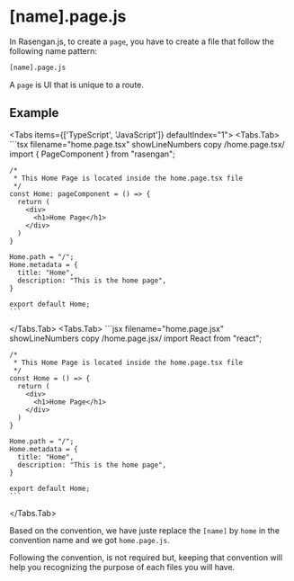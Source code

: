 
# [name].page.js

In Rasengan.js, to create a `page`, you have to create a file that follow the following name pattern: 

```txt showLineNumbers copy /page.js/
[name].page.js
```

A `page` is UI that is unique to a route.

## Example

<Tabs items={['TypeScript', 'JavaScript']} defaultIndex="1">
  <Tabs.Tab>
    ```tsx filename="home.page.tsx" showLineNumbers copy /home.page.tsx/
    import { PageComponent } from "rasengan";

    /*
     * This Home Page is located inside the home.page.tsx file
     */
    const Home: pageComponent = () => {
      return (
        <div>
          <h1>Home Page</h1>
        </div>
      )
    }
    
    Home.path = "/";
    Home.metadata = {
      title: "Home",
      description: "This is the home page",
    }

    export default Home;
    ```
  </Tabs.Tab>
  <Tabs.Tab>
    ```jsx filename="home.page.jsx" showLineNumbers copy /home.page.jsx/
    import React from "react";

    /*
     * This Home Page is located inside the home.page.tsx file
     */
    const Home = () => {
      return (
        <div>
          <h1>Home Page</h1>
        </div>
      )
    }
    
    Home.path = "/";
    Home.metadata = {
      title: "Home",
      description: "This is the home page",
    }

    export default Home;
    ```
  </Tabs.Tab>
</Tabs>

Based on the convention, we have juste replace the `[name]` by `home` in the convention name and we got `home.page.js`.

<AlertBox>
Following the convention, is not required but, keeping that convention will help you recognizing the purpose of each files you will have.
</AlertBox>